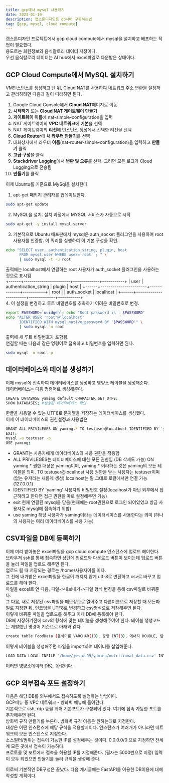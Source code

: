 ```yaml
---
title: gcp에서 mysql 사용하기
date: 2023-01-19
description: 캡스톤디자인용 db서버 구축하는법
tag: [gcp, mysql, cloud compute]
---  
```


캡스톤디자인 프로젝트에서 gcp cloud compute에서 mysql을 설치하고 배포하는 작업이 필요했다.  
용도로는 회원정보와 음식칼로리 데이터 저장이다.  
우선 음식칼로리 데이터는 AI hub에서 excel파일로 다운받은 상태이다.  
  
## GCP Cloud Compute에서 MySQL 설치하기  
VM인스턴스를 생성하고 난 뒤, Cloud NAT를 사용하여 네트워크 주소 변환을 설정하고 관리하려면 다음과 같이 따라하면 된다.  
1. Google Cloud Console에서 **Cloud NAT**페이지로 이동
2. **시작하기** 또는 **Cloud NAT 게이트웨이 만들기**
3. **게이트웨이 이름**에 nat-simple-configuration을 입력
4. NAT 게이트웨이의 **VPC 네트워크**에 **기본**을 선택
5. NAT 게이트웨이의 **리전**에 인스턴스 생성에서 선택한 리전을 선택
6. **Cloud Router**에 **새 라우터 만들기**를 선택
7. 대화상자에서 라우터 **이름**(nat-router-simple-configuration)을 입력하고 **만들기** 클릭
8. **고급 구성**을 클릭
9. **Stackdriver Logging**에서 **변환 및 오류**를 선택. 그러면 모든 로그가 Cloud Logging으로 전송됨
10. **만들기**를 클릭  
  
이제 Ubuntu를 기준으로 MySql을 설치한다.  
1. apt-get 패키지 관리자를 업데이트한다.  
```bash
sudo apt-get update
```
2. MySQL을 설치. 설치 과정에서 MYSQL 서비스가 자동으로 시작
```bash
sudo apt-get -y install mysql-server
```
3. 기본적으로 Ubuntu 배포판에서 mysql은 auth_socket 플러그인을 사용하여 root사용자를 인증함. 이 쿼리를 실행하여 이 기본 구성을 확인.  
```bash
echo "SELECT user, authentication_string, plugin, host
      FROM mysql.user WHERE user='root' ; " \
      | sudo mysql -t -u root
```
출력에는 localhost에서 연결하는 root 사용자가 auth_socket 플러그인을 사용하는 것으로 표시됨  
+------+-----------------------+-------------+-----------+
| user | authentication_string | plugin      | host      |
+------+-----------------------+-------------+-----------+
| root |                       | auth_socket | localhost |
+------+-----------------------+-------------+-----------+  
4. 이 설정을 변경하고 루트 비밀번호를 추측하기 어려운 비밀번호로 변경.  
```bash
export PASSWORD=`uuidgen`; echo "Root password is : $PASSWORD"
echo "ALTER USER 'root'@'localhost'
      IDENTIFIED WITH mysql_native_password BY '$PASSWORD'" \
      | sudo mysql -u root
```
출력에 새 루트 비밀번호가 포함됨.  
연결할 때는 다음과 같은 명령어로 접속하고 비밀번호를 입력하면 된다.  
```bash
sudo mysql -u root -p
```
## 데이터베이스와 테이블 생성하기  
이제 mysql에 접속하여 데이터베이스를 생성하고 영양소 테이블을 생성해준다.  
데이터베이스는 다음 명령어로 생성해준다.  
```bash
CREATE DATABASE yaming default CHARACTER SET UTF8;
SHOW DATABASES; #생성된 데이터베이스 확인
```
한글을 사용할 수 있는 UTF8로 문자열을 저장하는 데이터베이스를 생성했다.  
이제 이 데이터베이스의 권한설정과 사용법은
```bash
GRANT ALL PRIVILEGES ON yaming.* TO testuser@localhost IDENTIFIED BY 'yaming';
EXIT;
mysql -u testuser -p
USE yaming;
```
- GRANT는 사용자에게 데이터베이스의 사용 권한을 적용함
- ALL PRIVILEGES는 데이터베이스에 대한 모든 권한임 (DB 삭제도 가능) ON yaming.* 권한 대상은 yaming이며, yaming.* 이라하는 것은 yaming의 모든 테이블을 의미. TO testuser@localhost 사용 권한을 받는 사용자는 testuser이며(없는 유저라는 새롭게 생성)
localhost는 말 그대로 로컬에서만 연결 가능(127.0.0.1)
- IDENTIFIED BY 'yaming' 사용자의 비밀번호 설정(localhost가 아닌 외부에서 접근하려고 한다면 접근 권한을 따로 설정해주면 가능)
- exit 현재 연결된 mysql을 닫음(현재에는 root권한으로 로그인 되어있었고 방금 사용자로 mysql에 접속하기 위함)
- use yaming 해당 사용자가 yaming이라는 데이터베이스를 사용한다는 의미 (하나의 사용자는 여러 데이터베이스를 사용 가능)
  
## CSV파일을 DB에 등록하기  
이제 미리 받아놓은 excel파일을 gcp cloud compute 인스턴스에 업로드 해야한다.  
브라우저 ssh를 통해 접속하면 상단에 업로드와 다운로드 버튼이 보이는데 업로드 버튼을 눌러 파일을 업로드 해주면 된다.  
업로드 될 때 저장되는 경로는 /home/사용자이름 이다.  
그 전에 내가받은 excel파일을 한글이 깨지지 않게 utf-8로 변환하고 csv로 바꾸고 업로드를 해야 한다.  
파일을 excel로 연 다음, 파일->내보내기->파일 형식 변경을 통해 csv파일로 바꿔준다.  
그 다음, 새로 저장된 csv파일을 메모장으로 열어주고 다른이름으로 저장할 때 모든파일로 지정한 뒤, 인코딩을 UTF8로 변경하고 csv형식으로 저장해주면 된다.  
이렇게 바꿔준 파일을 업로드를 해주고 이제 DB에 등록해야 한다.  
DB에 저장하기전에 csv의 형식에 맞는 테이블을 생성해주어야 한다. 테이블 생성코드는 개발했던 명령어 기준으로 아래와 같다.  
```bash
create table FoodData (음식이름 VARCHAR(10), 중량 INT(3), 에너지 DOUBLE, 탄수화물 DOUBLE, 당류 DOUBLE, 지방 DOUBLE, 단백질 DOUBLE, 칼슘 DOUBLE, 인 DOUBLE, 나트륨 DOUBLE, 칼륨 DOUBLE, 마그네슘 DOUBLE, 철 DOUBLE, 아연 DOUBLE, 콜레스테롤 DOUBLE, 트랜스지방 DOUBLE);
```
이렇게 테이블을 생성해주면 파일을 import하여 데이터를 삽입해준다.  
```bash
LOAD DATA LOCAL INFILE '/home/jwsjws99/yaming/nutritional_data.csv' INTO TABLE FoodData CHARACTER SET UTF8 FIELDS TERMINATED BY ',' IGNORE 1 ROWS;
```
이러면 영양소데이터 DB는 완성이다.  
  
## GCP 외부접속 포트 설정하기  
다음은 해당 DB를 외부에서도 접속하도록 설정하는 방법이다.  
GCP메뉴 중 VPC 네트워크 - 방화벽 메뉴에 들어간다.  
기본적으로 ssh, rdp 등을 위해 기본포트가 구성되어 있다. 여기에 접속 가능한 포트를 추가해주면 된다.  
방화벽 규칙 만들기를 누른다. 방화벽 규칙 이름은 원하는대로 지정한다.  
대상은 어떤 인스턴스에 해당 규칙을 적용할지이다. 인스턴스가 여러개가 아니라면 네트워크의 모든 인스턴스로 지정한다.  
소스필터/범위는 접속이 가능한 IP를 설정해주는 것이다. 0.0.0.0/0 으로 지정하면 전세계 모든 곳에서 접속이 가능하다.  
프로토콜 및 포트에서 접속을 허용할 IP를 지정해준다. (필자는 5000번으로 지정)
입력이 모두 되었으면 만들기를 눌러 규칙을 생성해 준다.  

이로써 기본적인 DB구성은 끝났다. 다음 게시글에는 FastAPI를 이용한 DB이용에 대해 작성할 계획이다.  
